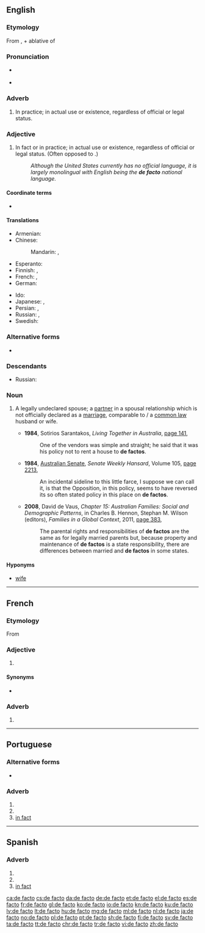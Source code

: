 {{also|defacto}}
==English==
{{wikipedia}}

===Etymology===
From {{etyl|la|en}} {{m|la|de facto}}, {{m|la|de||from, by}} + ablative of {{m|la|factum||fact, deed, act}}

===Pronunciation===
* {{a|UK}} {{IPA|/ˌdeɪˈfæktəʊ/|/dɪˈfæktəʊ/|/ˌdiːˈfæktəʊ/|lang=en}}
* {{a|US}} {{IPA|/ˌdeɪˈfæktoʊ/|/dɪˈfæktoʊ/|/ˌdiˈfæktoʊ/|lang=en}}

===Adverb===
{{en-adv|head=[[de]] [[facto]]|-}}

# {{label|en|modal}} In practice; in actual use or existence, regardless of official or legal status.

===Adjective===
{{en-adj|-|head=[[de]] [[facto]]}}

# In fact or in practice; in actual use or existence, regardless of official or legal status. (Often opposed to {{m|en|de jure}}.)
#: ''Although the United States currently has no official language, it is largely monolingual with English being the '''de facto''' national language.''

====Coordinate terms====
* {{l|en|de jure}}

====Translations====
{{trans-top|in fact or in practice}}
* Armenian: {{t|hy|փաստորեն}}
* Chinese:
*: Mandarin: {{t+|cmn|事實|alt=事實上|sc=Hani}}, {{t+|cmn|事实|tr=shìshí shàng|alt=事实上|sc=Hani}}
* Esperanto: {{t|eo|laŭfakta}}
* Finnish: {{t+|fi|de facto}}, {{t|fi|tosiasiallisesti}}
* French: {{t+|fr|de facto}}, {{t+|fr|de fait}}
* German: {{t+|de|de facto}}
{{trans-mid}}
* Ido: {{t+|io|aktuala}}
* Japanese: {{t|ja|デ・ファクト|tr=de-fakuto|sc=Jpan}}, {{t|ja|事実上|tr=じじつじょうの, jijitsujō no|alt=事実上の|sc=Jpan}}
* Persian: {{t|fa|دفاکتو|tr=de-fâkto|sc=fa-Arab}}, {{t+|fa|بالفعل|tr=belfe'l|sc=fa-Arab}}
* Russian: {{t+|ru|де-фа́кто|tr=dɛ-fákto}}, {{t+|ru|факти́ческий}}
* Swedish: {{t+|sv|de facto}}
{{trans-bottom}}

===Alternative forms===
* {{l|en|defacto}} {{qualifier|Australian}}

===Descendants===
* Russian: {{l|ru|де-фа́кто}}

===Noun===
{{en-noun|head=[[de]] [[facto]]}}

# {{label|en|Australia|NZ}} A legally undeclared spouse; a [[partner]] in a spousal relationship which is not officially declared as a [[marriage]], comparable to / a [[common law]] husband or wife.
#* '''1984''', Sotirios Sarantakos, ''Living Together in Australia'', [http://books.google.com.au/books?id=tQzaAAAAMAAJ&q=%22de+factos%22|%22defactos%22&dq=%22de+factos%22|%22defactos%22&hl=en&sa=X&ei=raE3T67dE8zomAWk5vyaAg&redir_esc=y page 141],
#*: One of the vendors was simple and straight; he said that it was his policy not to rent a house to '''de factos'''.
#* '''1984''', [[w:Australian Senate|Australian Senate]], ''Senate Weekly Hansard'', Volume 105, [http://books.google.com.au/books?id=VDUWAAAAIAAJ&q=%22de+factos%22|%22defactos%22&dq=%22de+factos%22|%22defactos%22&hl=en&sa=X&ei=8583T9W5HfHumAWKnKGNAg&redir_esc=y page 2213],
#*: An incidental sideline to this little farce, I suppose we can call it, is that the Opposition, in this policy, seems to have reversed its so often stated policy in this place on '''de factos'''.
#* '''2008''', David de Vaus, ''Chapter 15: Australian Families: Social and Demographic Patterns'', in Charles B. Hennon, Stephan M. Wilson (editors), ''Families in a Global Context'', 2011, [http://books.google.com.au/books?id=6t1DjKFkTGIC&pg=PA383&dq=%22de+factos%22|%22defactos%22&hl=en&sa=X&ei=G5k3T6j5Ds7imAX8xr2XDg&redir_esc=y#v=onepage&q=%22de%20factos%22|%22defactos%22&f=false page 383],
#*: The parental rights and responsibilities of '''de factos''' are the same as for legally married parents but, because property and maintenance of '''de factos''' is a state responsibility, there are differences between married and '''de factos''' in some states.

====Hyponyms====
* {{sense|legally undeclared spouse}} {{l|en|common law}} [[wife]]

----

==French==

===Etymology===
From {{etyl|la|fr}}

===Adjective===
{{fr-adj|inv=yes}}

# {{l|en|de facto}}

====Synonyms====
* {{l|fr|de fait}}

===Adverb===
{{fr-adv|inv=yes}}

# {{l|en|de facto}}

----

==Portuguese==

===Alternative forms===
* {{l|pt|de fato}} {{qualifier|Brazil}}

===Adverb===
{{pt-adv|-|head=[[de]] [[facto]]}} {{tcx|European orthography|lang=pt}}

# {{l|en|truly}}
# {{l|en|indeed}}
# [[in fact]]
----
==Spanish==

===Adverb===
{{es-adv}}

# {{l|en|truly}}
# {{l|en|indeed}}
# [[in fact]]

[[ca:de facto]]
[[cs:de facto]]
[[da:de facto]]
[[de:de facto]]
[[et:de facto]]
[[el:de facto]]
[[es:de facto]]
[[fr:de facto]]
[[gl:de facto]]
[[ko:de facto]]
[[io:de facto]]
[[kn:de facto]]
[[ku:de facto]]
[[lv:de facto]]
[[lt:de facto]]
[[hu:de facto]]
[[mg:de facto]]
[[ml:de facto]]
[[nl:de facto]]
[[ja:de facto]]
[[no:de facto]]
[[pl:de facto]]
[[pt:de facto]]
[[sh:de facto]]
[[fi:de facto]]
[[sv:de facto]]
[[ta:de facto]]
[[tt:de facto]]
[[chr:de facto]]
[[tr:de facto]]
[[vi:de facto]]
[[zh:de facto]]